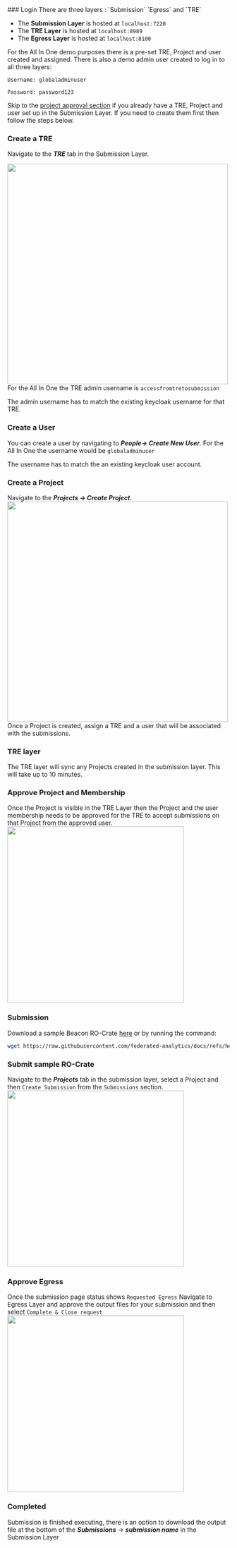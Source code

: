 
<Steps>
### Login
There are three layers : `Submission` `Egress` and `TRE` 

- The **Submission Layer** is hosted at `localhost:7220`
- The **TRE Layer** is hosted at `localhost:8989 `
- The **Egress Layer** is hosted at `localhost:8100`

For the All In One demo purposes there is a pre-set TRE, Project and user created and assigned.
There is also a demo admin user created to log in to all three layers:
```
Username: globaladminuser

Password: password123
```
Skip to the [project approval section](#approve-project-and-membership) if you already have a TRE, Project and user set up in the Submission Layer.
If you need to create them first then follow the steps below.

### Create a TRE
Navigate to the ***TRE*** tab in the Submission Layer. 

<img src="/images/createTre.png" width="500"></img>
For the All In One the TRE admin username is `accessfromtretosubmission`

<Callout> The admin username has to match the existing keycloak username for that TRE. </Callout>


### Create a User
You can create a user by navigating to ***People-> Create New User***.
For the All In One the username would be `globaladminuser`

<Callout> The username has to match the an existing keycloak user account.</Callout>

### Create a Project
Navigate to the ***Projects -> Create Project***.
<img src="/images/createProject.png" width="500"></img>
Once a Project is created, assign a TRE and a user that will be associated with the submissions.

### TRE layer
The TRE layer will sync any Projects created in the submission layer. This will take up to 10 minutes.

### Approve Project and Membership
Once the Project is visible in the TRE Layer then the Project and the user membership needs to be approved for the TRE to accept submissions on that Project from the approved user.
<img src="/images/approveProject.png" width="400"></img>


### Submission
 
Download a sample Beacon RO-Crate [here](https://raw.githubusercontent.com/federated-analytics/docs/refs/heads/main/samples/crates/beacon_crate.zip) or by running the command:

```bash copy
wget https://raw.githubusercontent.com/federated-analytics/docs/refs/heads/main/samples/crates/beacon_crate.zip
```
### Submit sample RO-Crate
Navigate to the ***Projects*** tab in the submission layer, select a Project and then `Create Submission` from the `Submissions` section.
<img src="/images/submission.png" width="400"></img>

### Approve Egress
Once the submission page status shows `Requested Egress`
Navigate to Egress Layer and approve the output files for your submission and then select `Complete & Close request`
<img src="/images/egress.png" width="400"></img>

### Completed
Submission is finished executing, there is an option to download the output file at the bottom of the ***Submissions*** -> ***submission name*** in the Submission Layer
</Steps>








 
